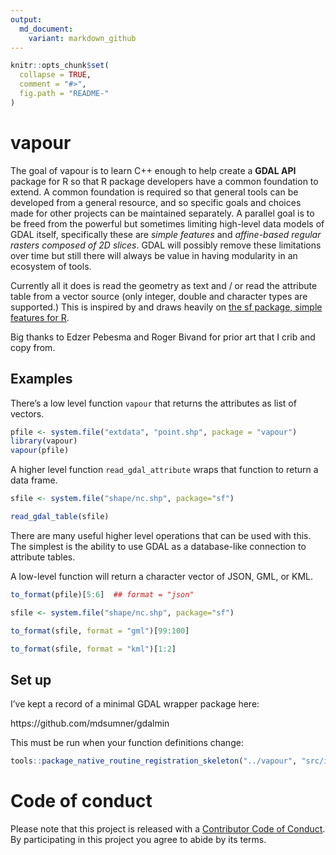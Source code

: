 ```yaml
---
output:
  md_document:
    variant: markdown_github
---
```


<!-- README.md is generated from README.Rmd. Please edit that file -->

```r
knitr::opts_chunk$set(
  collapse = TRUE,
  comment = "#>",
  fig.path = "README-"
)
```

# vapour

The goal of vapour is to learn C++ enough to help create a **GDAL API** package for R
so that R package developers have a common foundation to extend. A common foundation is
required so that general tools can be developed from a general resource, and so specific goals
and choices made for other projects can be maintained separately. A parallel goal is to be freed from the powerful but sometimes limiting high-level data models of GDAL itself, specifically these are *simple features* and *affine-based regular rasters composed of 2D slices*. GDAL will possibly remove these limitations over time but still there will always be value in having modularity in an ecosystem of tools. 

Currently all it does is read the geometry as text and / or read the attribute table from a vector source (only integer, double and character types are supported.) This is inspired by and draws heavily on [the sf package, simple features for R](https://github.com/r-spatial/sf). 

Big thanks to Edzer Pebesma and Roger Bivand for prior art that I crib and copy from. 




## Examples

There's a low level function `vapour` that returns the attributes as  list of vectors. 

```r
pfile <- system.file("extdata", "point.shp", package = "vapour")
library(vapour)
vapour(pfile)
```

A higher level function `read_gdal_attribute` wraps that function to return a data frame. 

```r
sfile <- system.file("shape/nc.shp", package="sf")

read_gdal_table(sfile)
```

There are many useful higher level operations that can be used with this. The simplest is the ability to use GDAL as a database-like connection to attribute tables. 

A low-level function will return a character vector of JSON, GML, or KML. 

```r
to_format(pfile)[5:6]  ## format = "json"

sfile <- system.file("shape/nc.shp", package="sf")

to_format(sfile, format = "gml")[99:100]

to_format(sfile, format = "kml")[1:2]
```

## Set up

I've kept a record of a minimal GDAL wrapper package here: 

https://github.com/mdsumner/gdalmin

This must be run when your function definitions change: 

```R
tools::package_native_routine_registration_skeleton("../vapour", "src/init.c",character_only = FALSE)
```



# Code of conduct

Please note that this project is released with a [Contributor Code of Conduct](CONDUCT.md). By participating in this project you agree to abide by its terms.
